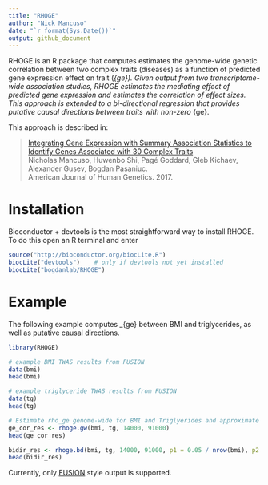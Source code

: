 ```yaml
---  
title: "RHOGE"  
author: "Nick Mancuso"  
date: "`r format(Sys.Date())`"
output: github_document
---  
```

RHOGE is an R package that computes estimates the genome-wide genetic correlation between two complex traits (diseases) as
a function of predicted gene expression effect on trait (\rho_{ge}). Given output from two transcriptome-wide association studies,
RHOGE estimates the mediating effect of predicted gene expression and estimates the correlation of effect sizes. This approach
is extended to a bi-directional regression that provides putative causal directions between traits with non-zero \rho_{ge}.

This approach is described in:

> [Integrating Gene Expression with Summary Association Statistics to Identify Genes Associated with 30 Complex Traits](https://doi.org/10.1016/j.ajhg.2017.01.031)\
> Nicholas Mancuso, Huwenbo Shi, Pagé Goddard, Gleb Kichaev, Alexander Gusev, Bogdan Pasaniuc.\
> American Journal of Human Genetics. 2017.

# Installation
Bioconductor + devtools is the most straightforward way to install RHOGE. To do this open an R terminal and enter
```r
source("http://bioconductor.org/biocLite.R")
biocLite("devtools")    # only if devtools not yet installed
biocLite("bogdanlab/RHOGE")
```

# Example
The following example computes \rho_{ge} between BMI and triglycerides, as well as putative causal directions.
```r
library(RHOGE)

# example BMI TWAS results from FUSION
data(bmi)
head(bmi)

# example triglyceride TWAS results from FUSION
data(tg)
head(tg)

# Estimate rho_ge genome-wide for BMI and Triglyerides and approximate sample sizes
ge_cor_res <- rhoge.gw(bmi, tg, 14000, 91000)
head(ge_cor_res)

bidir_res <- rhoge.bd(bmi, tg, 14000, 91000, p1 = 0.05 / nrow(bmi), p2 = 0.05 / nrow(tg))
head(bidir_res)
```

Currently, only [FUSION](https://github.com/gusevlab/fusion_twas) style output is supported.
